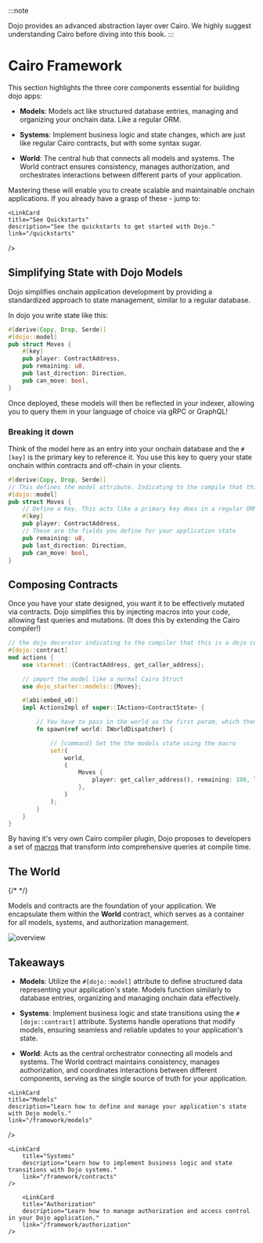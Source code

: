 
:::note

Dojo provides an advanced abstraction layer over Cairo. We highly suggest understanding Cairo before diving into this book.
:::

# Cairo Framework

This section highlights the three core components essential for building dojo apps:

- **Models**: Models act like structured database entries, managing and organizing your onchain data. Like a regular ORM.

- **Systems**: Implement business logic and state changes, which are just like regular Cairo contracts, but with some syntax sugar.

- **World**: The central hub that connects all models and systems. The World contract ensures consistency, manages authorization, and orchestrates interactions between different parts of your application.

Mastering these will enable you to create scalable and maintainable onchain applications. If you already have a grasp of these - jump to:

<div className="grid grid-cols-2 gap-8">
  <LinkCard
    title="Introduction to Dojo"
    description="Build your first application with Dojo."
    link="/tutorial/dojo-starter"
  />

    <LinkCard
    title="See Quickstarts"
    description="See the quickstarts to get started with Dojo."
    link="/quickstarts"
  />
</div>


## Simplifying State with Dojo Models

Dojo simplifies onchain application development by providing a standardized approach to state management, similar to a regular database.

In dojo you write state like this:

```rust
#[derive(Copy, Drop, Serde)]
#[dojo::model]
pub struct Moves {
    #[key]
    pub player: ContractAddress,
    pub remaining: u8,
    pub last_direction: Direction,
    pub can_move: bool,
}
```

Once deployed, these models will then be reflected in your indexer, allowing you to query them in your language of choice via gRPC or GraphQL!

### Breaking it down

Think of the model here as an entry into your onchain database and the `#[key]` is the primary key to reference it. You use this key to query your state onchain within contracts and off-chain in your clients.

```rust
#[derive(Copy, Drop, Serde)]
// This defines the model attribute. Indicating to the compile that this struct is a Model.
#[dojo::model]
pub struct Moves {
    // Define a Key. This acts like a primary key does in a regular ORM
    #[key]
    pub player: ContractAddress,
    // These are the fields you define for your application state
    pub remaining: u8,
    pub last_direction: Direction,
    pub can_move: bool,
}
```

## Composing Contracts

Once you have your state designed, you want it to be effectively mutated via contracts. Dojo simplifies this by injecting macros into your code, allowing fast queries and mutations. (It does this by extending the Cairo compiler!)

```rust
// the dojo decorator indicating to the compiler that this is a dojo contract
#[dojo::contract]
mod actions {
    use starknet::{ContractAddress, get_caller_address};

    // import the model like a normal Cairo Struct
    use dojo_starter::models::{Moves};

    #[abi(embed_v0)]
    impl ActionsImpl of super::IActions<ContractState> {

        // You have to pass in the world as the first param, which then allows you to set the models state.
        fn spawn(ref world: IWorldDispatcher) {

            // [command] Set the the models state using the macro
            set!(
                world,
                (
                    Moves {
                        player: get_caller_address(), remaining: 100, last_direction: Direction::None(()), can_move: true
                    },
                )
            );
        }
    }
}
```

By having it's very own Cairo compiler plugin, Dojo proposes to developers a set of [macros](/framework/contracts/macros.md) that transform into comprehensive queries at compile time.

## The World

{/* <!-- TODO: This needs work --> */}

Models and contracts are the foundation of your application. We encapsulate them within the **World** contract, which serves as a container for all models, systems, and authorization management.

![overview](/world-map.png)

## Takeaways

- **Models**: Utilize the `#[dojo::model]` attribute to define structured data representing your application's state. Models function similarly to database entries, organizing and managing onchain data effectively.

- **Systems**: Implement business logic and state transitions using the `#[dojo::contract]` attribute. Systems handle operations that modify models, ensuring seamless and reliable updates to your application's state.

- **World**: Acts as the central orchestrator connecting all models and systems. The World contract maintains consistency, manages authorization, and coordinates interactions between different components, serving as the single source of truth for your application.


<div className="grid grid-cols-2 gap-8">
  <LinkCard
    title="World"
    description="Learn about the World contract and how it orchestrates your application."
    link="/framework/world"
  />

    <LinkCard
    title="Models"
    description="Learn how to define and manage your application's state with Dojo models."
    link="/framework/models"
  />

    <LinkCard
        title="Systems"
        description="Learn how to implement business logic and state transitions with Dojo systems."
        link="/framework/contracts"
    />

        <LinkCard
        title="Authorization"
        description="Learn how to manage authorization and access control in your Dojo application."
        link="/framework/authorization"
    />
</div>